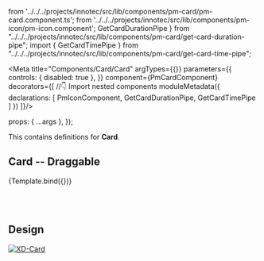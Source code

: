   from '../../../projects/innotec/src/lib/components/pm-card/pm-card.component.ts';
  from '../../../projects/innotec/src/lib/components/pm-icon/pm-icon.component';
  GetCardDurationPipe
} from "../../../projects/innotec/src/lib/components/pm-card/get-card-duration-pipe"; import {
  GetCardTimePipe
} from "../../../projects/innotec/src/lib/components/pm-card/get-card-time-pipe";

<Meta title="Components/Card/Card" argTypes={{}} parameters={{
  controls: { disabled: true },
}} component={PmCardComponent} decorators={[
  //👇 Import nested components
  moduleMetadata({
    declarations: [
      PmIconComponent,
      GetCardDurationPipe,
      GetCardTimePipe
    ]
  })
]}/>

<Description of={PmCardComponent} />
<Description markdown={`# Card`}/>

  props: {
    ...args
  },
});


This contains definitions for **Card**.

## Card -- Draggable

<Canvas withToolbar isColumn>
  <Story name="Draggable" args={{
    ...CardData,
    type: CardType.DRAGGABLE
  }}>
    {Template.bind({})}
  </Story>
</Canvas>

<br/><br/>

## Design

[![XD-Card](https://img.shields.io/badge/-Card-%235c5c5c?logo=adobexd&labelColor=450034)](https://xd.adobe.com/view/0b9cafa4-9c26-4063-9b69-fd0eb7acaac1-5ecf/screen/893d651e-59df-4442-bd4f-99d40b02ed27)
